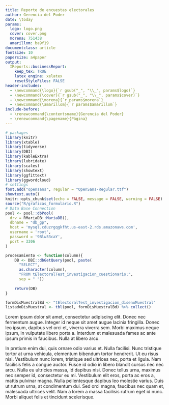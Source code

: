 ```yaml
---
title: Reporte de encuestas electorales
author: Gerencia del Poder 
date: \today
params:
  logo: logo.png
  cover: cover.png
  morena: 751438
  amarillom: ba9f19
documentclass: article
fontsize: 10
papersize: a4paper
output: 
  IReports::businessReport:
    keep_tex: TRUE
    latex_engine: xelatex
    resetStyleFiles: FALSE
header-includes: 
  - \newcommand{\logo}{`r gsub("_", "\\_", params$logo)`}
  - \newcommand{\cover}{`r gsub("_", "\\_", params$cover)`}
  - \newcommand{\morena}{`r params$morena`}
  - \newcommand{\amarillom}{`r params$amarillom`}
include-before:
  - \renewcommand{\contentsname}{Gerencia del Poder}
  - \renewcommand{\pagename}{Página}
---
```


```r
# packages
library(knitr)
library(xtable)
library(tidyverse)
library(DBI)
library(kableExtra)
library(lubridate)
library(scales)
library(showtext)
library(ggfittext)
library(ggwordcloud)
# settings
font.add("opensans", regular = "OpenSans-Regular.ttf")
showtext.auto()
knitr::opts_chunk$set(echo = FALSE, message = FALSE, warning = FALSE)
source("R/graficas_formulario.R")
# Data Base Connection
pool <- pool::dbPool(
  drv = RMariaDB::MariaDB(),
  dbname = "db_gp",
  host = 'mysql.cduzrgqgkfht.us-east-2.rds.amazonaws.com',
  username = 'root',
  password = '9Blw33caY',
  port = 3306
)

procesamiento <- function(column){
    DB <- DBI::dbGetQuery(pool, paste(
      "SELECT",
      as.character(column),
      "FROM tElectoralTest_investigacion_cuestionario;", 
      sep = " "))
    
    return(DB)
}

formDisMuestralBd <- "tElectoralTest_investigacion_disenoMuestral"
listadoDisMuestral <- tbl(pool, formDisMuestralBd) %>% collect()
```

\maketitle
\tableofcontents
\addcontentsline{toc}{section}{Contenido}
\clearpage

\section*{Reporte de Cuestionarios}

\begin{center}
  \begin{tabular}{ c  c }
    \begin{mybox}[colback=white, width = 7cm]{equation*}
      Nombre de la encuesta.
    \end{mybox}
    & 
    \begin{mybox}[colback=white, width = 7cm]{equation*}
      Fecha de la encuesta.
    \end{mybox}
  \end{tabular}
\end{center}

\section{Análisis General}

\begin{center}
  \begin{tabularx}{\textwidth}[t]{XXX}
    \arrayrulecolor{black}\hline
    \textbf{\textcolor{amarillom}{Anáisis de preguntas.}} & \\ \hline
      & Registro & Observación \\ \hline
      \begin{minipage}[t]{\linewidth}%
        \begin{itemize}
          \item Nivel de claridad de los objetivos de investigación \\
        \end{itemize} 
        \end{minipage} & & \\ \hline
      \begin{minipage}[t]{\linewidth}%
        \begin{itemize}
          \item Operacionalización de los objetivos de investigación en los bloques del cuestionario \\
        \end{itemize} 
      \end{minipage} & & \\ \hline
      \begin{minipage}[t]{\linewidth}%
        \begin{itemize}
          \item Filtros que permiten identificar correctamente a la población  
objetivo\\
        \end{itemize} 
      \end{minipage} & & \\ \hline
    \arrayrulecolor{black}\hline
  \end{tabularx}
\end{center}

\subsection{Análisis general de preguntas}

\begin{center}
  \includegraphics[width=12cm]{figures/61uGdr.png}
\end{center}


\begin{center}
    \begin{mybox}[colback=white, width = 7cm]{equation*}
      \text{Número total de preguntas: }
    \end{mybox}
\end{center}

\begin{center}
  \begin{mybox}[colback=white, width = 7cm]{equation*}
    Observaciones generales sobre las preguntas \\
    \\
  \end{mybox}
\end{center}

\newpage

\subsection{Anáisis general de opciones de respuesta}

\begin{center}
    \includegraphics[width=13cm]{figures/Caftsq.png} 
    \begin{mybox}[colback=white, width = 7cm]{equation*}
    Observaciones generales sobre las respuestas \\
    \\
    \end{mybox}
\end{center}

\section{Análisis por bloque}

\begin{center}
    \begin{tabular}{ c  c }
      \begin{mybox}[colback=white, width = 7cm]{equation*}
      Nombre del bloque: 
      \end{mybox}
      & 
      \begin{mybox}[colback=white, width = 7cm]{equation*}
      Número total de preguntas: 
      \end{mybox}
    \end{tabular}
\end{center}

\medskip

\begin{center}
  \begin{tabularx}{\textwidth}[t]{XXX}
    \arrayrulecolor{black}\hline
      \textbf{\textcolor{amarillom}{Anáisis de preguntas.}} & \\ \hline
        & Número & Observación \\ \hline
      \begin{minipage}[t]{\linewidth}%
        \begin{itemize}
          \item Número de preguntas con deseabilidad social \\
        \end{itemize} 
      \end{minipage} & & \\ \hline
      \begin{minipage}[t]{\linewidth}%
        \begin{itemize}
          \item Número de preguntas con supuestos implícitos \\
        \end{itemize} 
      \end{minipage} & & \\ \hline
      \begin{minipage}[t]{\linewidth}%
        \begin{itemize}
          \item Número de preguntas con doble barril \\
        \end{itemize} 
      \end{minipage} & & \\ \hline
      \begin{minipage}[t]{\linewidth}%
        \begin{itemize}
          \item Número de preguntas sin balance en su redacción \\
        \end{itemize} 
      \end{minipage} & & \\ \hline
  \arrayrulecolor{black}\hline
  \end{tabularx}
\end{center}

\begin{center}
    \begin{tabularx}{\textwidth}[t]{XXX}
      \arrayrulecolor{black}\hline
      \textbf{\textcolor{amarillom}{Anáisis de opciones de respuesta.}} & \\ \hline
        & Número & Observación \\ \hline
      \begin{minipage}[t]{\linewidth}%
        \begin{itemize}
          \item Número de preguntas con opciones de respuesta que no son mutuamente excluyentes\\
        \end{itemize} 
      \end{minipage} & & \\ \hline
      \begin{minipage}[t]{\linewidth}%
        \begin{itemize}
          \item Número de preguntas con opciones de respuesta sin equilibrio entre ellas\\
        \end{itemize} 
      \end{minipage} & & \\ \hline
      \begin{minipage}[t]{\linewidth}%
        \begin{itemize}
          \item Número de preguntas que tienen más de 10 opciones de respuesta\\
        \end{itemize} 
      \end{minipage} & & \\ \hline
      \begin{minipage}[t]{\linewidth}%
        \begin{itemize}
          \item Número de preguntas que necesitan una categoría de respuesta “neutral” o la opción de “otro” y no cuentan con ella \\
      \end{itemize} 
    \end{minipage} & & \\ \hline
    \arrayrulecolor{black}\hline
\end{tabularx}
\end{center}
\newpage 

\section{Análisis de formularios}

\begin{figure}[!htb]
  \begin{minipage}{0.3\textwidth}
    \centering
```r
DB <- procesamiento("nivelClaridad") 
ggClaridadObjetivos(DB)

```
  \end{minipage}\hfill
  \begin{minipage}{0.3\textwidth}
    \centering
```r
 DB <- procesamiento("operacionalizacion") 
 ggOperacionalizacion(DB)
```
  \end{minipage}
    \begin{minipage}{0.3\textwidth}
    \centering
```r
DB <- procesamiento("poblacionObjetivo") 
ggPoblacionObjetivo(DB)
```
  \end{minipage}
\end{figure}
 
\begin{figure}[!htb]
  \begin{minipage}{0.3\textwidth}
    \centering
```r
procesamiento("cantidadBloques") %>% ggCantidadBloquesMin()
```
  \end{minipage}\hfill
  \begin{minipage}{0.3\textwidth}
    \centering
```r
procesamiento("cantidadBloques") %>% ggCantidadBloquesMax()

```
  \end{minipage}
  \\
  \centering
  \begin{minipage}{0.3\textwidth}
    \centering
```r
procesamiento("cantidadBloques") %>% ggCantidadBloquesModa()
```
  \end{minipage}
\end{figure}

\newpage

\section{Análisis de diseño muestral}

\begin{figure}[!htb]
    \begin{minipage}{0.5\textwidth}
      \centering
```r
ggbarrasLevantamiento(listadoDisMuestral)
```
    \end{minipage}\hfill
    \begin{minipage}{0.5\textwidth}
      \centering
```r
    WordCldTV(listadoDisMuestral)
```
    \end{minipage}
\end{figure}

\begin{figure}[!htb]
  \begin{minipage}{0.3\textwidth}
    \centering
```r
ggAleatoria(listadoDisMuestral)
```
    \end{minipage}\hfill
  \begin{minipage}{0.3\textwidth}
    \centering
```r
ggNoaleatoria(listadoDisMuestral)
```
  \end{minipage}
\end{figure}

\begin{figure}[!htb]
  \begin{minipage}{0.3\textwidth}
    \centering
```r
ggPoliEtapa(listadoDisMuestral)
```
  \end{minipage}\hfill
  \begin{minipage}{0.3\textwidth}
    \centering
```r
ggEstratificada(listadoDisMuestral)
```
  \end{minipage}
    \begin{minipage}{0.3\textwidth}
    \centering
```r
ggConglomerados(listadoDisMuestral)
```
  \end{minipage}
\end{figure}

\newpage

\begin{figure}[!htb]
\centering
  \begin{minipage}{0.3\textwidth}
    \centering
```r
ggUnidadMuestral(listadoDisMuestral)
```
  \end{minipage}\hfill
\end{figure}



\begin{figure}[!htb]
  \begin{minipage}{0.3\textwidth}
  \centering
```r
 ggMinNivelConfianza(listadoDisMuestral)
```

  \end{minipage}\hfill
  \begin{minipage}{0.3\textwidth}
    \centering
```r
 ggMaxNivelConfianza(listadoDisMuestral)

```
  \end{minipage}
  \\
  \centering
  \begin{minipage}{0.3\textwidth}
    \centering
```r
ggModaNivelConfianza(listadoDisMuestral)

```
\end{minipage}
\end{figure}

\newpage

\section{Analysis Report}

\subsection{Subtitle}

Lorem ipsum dolor sit amet, consectetur adipiscing elit. Donec nec fermentum augue. Integer id neque sit amet augue lacinia fringilla. Donec leo ipsum, dapibus vel orci et, viverra viverra sem. Morbi maximus neque ipsum, in vulputate libero porta a. Interdum et malesuada fames ac ante ipsum primis in faucibus. Nulla at libero arcu. 


\begin{figure}[htb]
  \centering
  \includegraphics[width=1\textwidth]{figures/figure1.png}
  \centering
\end{figure}
  
\subsubsection{Subsection}

In pretium enim dui, quis ornare odio varius et. Nulla facilisi. Nunc tristique tortor at urna vehicula, elementum bibendum tortor hendrerit. Ut eu risus nisi. Vestibulum nunc lorem, tristique sed ultrices nec, porta et ligula. Nam facilisis felis a congue auctor. Fusce id odio in libero blandit cursus nec nec arcu. Nulla eu ultricies massa, id dapibus nisi. Donec tellus urna, maximus nec semper id, consectetur eu mi. Vestibulum elit eros, porta ac eros a, mattis pulvinar magna. Nulla pellentesque dapibus leo molestie varius. Duis ut rutrum urna, at condimentum dui. Sed orci magna, faucibus nec quam et, malesuada ultrices velit. Nam a lorem a massa facilisis rutrum eget id nunc. Morbi aliquet felis et tincidunt scelerisque. 

